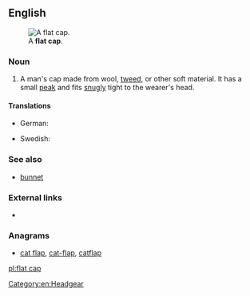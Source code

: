 ==English==
[[File:Flat-cap.jpg|thumb|right|A '''flat cap'''.]]

===Noun===
{{en-noun|head=[[flat]] [[cap]]}}

# A man's cap made from wool, [[tweed]], or other soft material. It has a small [[peak]] and fits [[snugly]] tight to the wearer's head.

====Translations====
{{trans-top|man's cap made from wool, tweed, or other soft material.}}
* German: {{t-|de|Schiebermütze|f}}
{{trans-mid}}
* Swedish: {{t-|sv|gubbkeps|c}}
{{trans-bottom}}

===See also===
* [[bunnet]]

===External links===
* {{pedia}}

===Anagrams===
* [[cat flap#English|cat flap]], [[cat-flap#English|cat-flap]], [[catflap#English|catflap]]

[[Category:en:Headgear]]

[[pl:flat cap]]